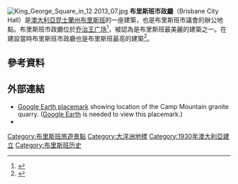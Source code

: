 {{NoteTA|G1=Country}}
[[File:King_George_Square_in_12.2013_07.jpg|thumb]]
'''布里斯班市政廳'''（Brisbane City Hall）是[[澳大利亞|澳大利亞]][[昆士蘭州|昆士蘭州]][[布里斯班|布里斯班]]的一座建築，也是布里斯班市議會的辦公地點。布里斯班市政廳位於[[乔治王广场_(布里斯班)|乔治王广场]]<ref name="look">{{cite book |title=Looking up looking back at old Brisbane |last=Readshaw |first=Grahame |year=1987 |publisher=Boolarong Publications |location=[[Bowen_Hills,_Queensland|Bowen Hills, Queensland]] |isbn=0-86439-032-7 |pages=8 }}</ref>，被認為是布里斯班最美麗的建築之一。在建設當時布里斯班市政廳也是布里斯班最高的建築<ref>{{Cite web |url=http://adbonline.anu.edu.au/biogs/A130683b.htm |title=ADB Online – Dellit, Charles Bruce (1898–1942) |accessdate=2017-01-10 |archive-date=2011-04-14 |archive-url=https://web.archive.org/web/20110414194426/http://adbonline.anu.edu.au/biogs/A130683b.htm |dead-url=no }}</ref>。
==參考資料==
{{Reflist}}
==外部連結==
{{Commons category|Brisbane City Hall}}
* [http://bbs.keyhole.com/ubb/showthreaded.php/Cat/0/Number/677262/an/0/page/0#677262 Google Earth placemark] {{Wayback|url=http://bbs.keyhole.com/ubb/showthreaded.php/Cat/0/Number/677262/an/0/page/0#677262 |date=20070930030511 }} showing location of the Camp Mountain granite quarry. ([https://web.archive.org/web/20061114085852/http://download3dearth.googlepages.com/english Google Earth] is needed to view this placemark.)
* {{cite AHD|8360|Brisbane City Hall}}

[[Category:布里斯班旅遊景點|Category:布里斯班旅遊景點]]
[[Category:大洋洲地標|Category:大洋洲地標]]
[[Category:1930年澳大利亞建立|Category:1930年澳大利亞建立]]
[[Category:布里斯班历史|Category:布里斯班历史]]